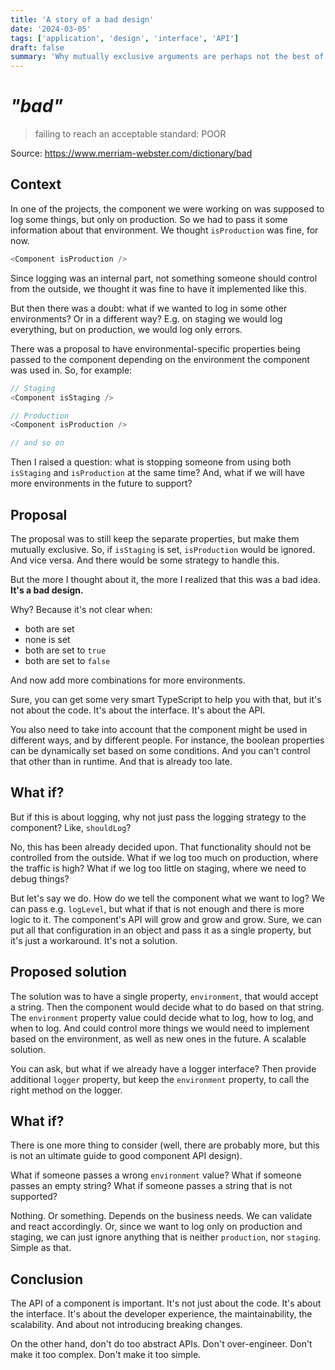 ```yaml
---
title: 'A story of a bad design'
date: '2024-03-05'
tags: ['application', 'design', 'interface', 'API']
draft: false
summary: 'Why mutually exclusive arguments are perhaps not the best of ideas. And how to avoid that.'
---
```


# _"bad"_

> failing to reach an acceptable standard: POOR

Source: https://www.merriam-webster.com/dictionary/bad

## Context

In one of the projects, the component we were working on was supposed to log some things, but only on production.
So we had to pass it some information about that environment. We thought `isProduction` was fine, for now.

```typescript jsx
<Component isProduction />
```

Since logging was an internal part, not something someone should control from the outside, we thought it was fine to have it
implemented like this.

But then there was a doubt: what if we wanted to log in some other environments? Or in a different way? E.g. on staging
we would log everything, but on production, we would log only errors.

There was a proposal to have environmental-specific properties being passed to the component depending on the environment
the component was used in. So, for example:

```typescript jsx
// Staging
<Component isStaging />

// Production
<Component isProduction />

// and so on
```

Then I raised a question: what is stopping someone from using both `isStaging` and `isProduction` at the same time?
And, what if we will have more environments in the future to support?

## Proposal

The proposal was to still keep the separate properties, but make them mutually exclusive. So, if `isStaging` is set,
`isProduction` would be ignored. And vice versa. And there would be some strategy to handle this.

But the more I thought about it, the more I realized that this was a bad idea. **It's a bad design.**

Why? Because it's not clear when:

- both are set
- none is set
- both are set to `true`
- both are set to `false`

And now add more combinations for more environments.

Sure, you can get some very smart TypeScript to help you with that, but it's not about the code. It's about the
interface. It's about the API.

You also need to take into account that the component might be used in different ways, and by different people.
For instance, the boolean properties can be dynamically set based on some conditions. And you can't control that other
than in runtime. And that is already too late.

## What if?

But if this is about logging, why not just pass the logging strategy to the component? Like, `shouldLog`?

No, this has been already decided upon. That functionality should not be controlled from the outside. What if we log too much
on production, where the traffic is high? What if we log too little on staging, where we need to debug things?

But let's say we do. How do we tell the component what we want to log? We can pass e.g. `logLevel`, but what if that is
not enough and there is more logic to it. The component's API will grow and grow and grow. Sure, we can put all that configuration
in an object and pass it as a single property, but it's just a workaround. It's not a solution.

## Proposed solution

The solution was to have a single property, `environment`, that would accept a string. Then the component would
decide what to do based on that string. The `environment` property value could decide what to log, how to log, and when to log.
And could control more things we would need to implement based on the environment, as well as new ones in the future.
A scalable solution.

You can ask, but what if we already have a logger interface? Then provide additional `logger` property, but keep the
`environment` property, to call the right method on the logger.

## What if?

There is one more thing to consider (well, there are probably more, but this is not an ultimate guide to good component
API design).

What if someone passes a wrong `environment` value? What if someone passes an empty string? What if someone passes a string
that is not supported?

Nothing. Or something. Depends on the business needs. We can validate and react accordingly. Or, since we want to log
only on production and staging, we can just ignore anything that is neither `production`, nor `staging`. Simple as that.

## Conclusion

The API of a component is important. It's not just about the code. It's about the interface. It's about the developer experience,
the maintainability, the scalability. And about not introducing breaking changes.

On the other hand, don't do too abstract APIs. Don't over-engineer. Don't make it too complex. Don't make it too simple.
